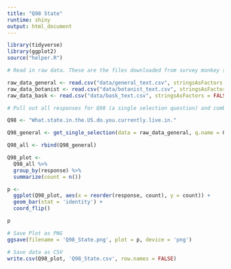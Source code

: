 ```yaml
---
title: "Q98 State"
runtime: shiny
output: html_document
---
```


```r
library(tidyverse)
library(ggplot2)
source("helper.R")
```


```r
# Read in raw data. These are the files downloaded from survey monkey saved as a .csv

raw_data_general <- read.csv("data/general_text.csv", stringsAsFactors = FALSE)
raw_data_botanist <- read.csv("data/botanist_text.csv", stringsAsFactors = FALSE)
raw_data_bask <- read.csv("data/bask_text.csv", stringsAsFactors = FALSE)

```



```r
# Pull out all responses for Q98 (a single selection question) and combine

Q98 <- "What.state.in.the.US.do.you.currently.live.in."

Q98_general <- get_single_selection(data = raw_data_general, q.name = Q98)

Q98_all <- rbind(Q98_general)

```

```r

Q98_plot <- 
  Q98_all %>%
  group_by(response) %>%
  summarize(count = n())

p <- 
  ggplot(Q98_plot, aes(x = reorder(response, count), y = count)) +
  geom_bar(stat = 'identity') + 
  coord_flip()

p

```

```r
# Save Plot as PNG
ggsave(filename = 'Q98_State.png', plot = p, device = 'png')

```

```r
# Save data as CSV
write.csv(Q98_plot, 'Q98_State.csv', row.names = FALSE)

```






